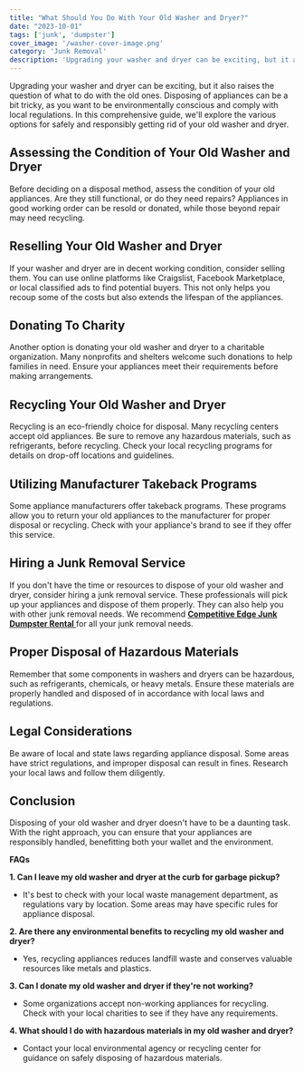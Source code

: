 ```yaml
---
title: "What Should You Do With Your Old Washer and Dryer?"
date: "2023-10-01"
tags: ['junk', 'dumpster']
cover_image: '/washer-cover-image.png'
category: 'Junk Removal'
description: 'Upgrading your washer and dryer can be exciting, but it also raises the question of what to do with the old ones.'
---
```


Upgrading your washer and dryer can be exciting, but it also raises the question of what to do with the old ones. Disposing of appliances can be a bit tricky, as you want to be environmentally conscious and comply with local regulations. In this comprehensive guide, we'll explore the various options for safely and responsibly getting rid of your old washer and dryer.

## **Assessing the Condition of Your Old Washer and Dryer**

Before deciding on a disposal method, assess the condition of your old appliances. Are they still functional, or do they need repairs? Appliances in good working order can be resold or donated, while those beyond repair may need recycling.

<CustomImage src="https://raw.githubusercontent.com/bwestwood11/junk-removal-blog/main/images/washer-dryer.png" alt='old washer and dryer' priority />

## **Reselling Your Old Washer and Dryer**

If your washer and dryer are in decent working condition, consider selling them. You can use online platforms like Craigslist, Facebook Marketplace, or local classified ads to find potential buyers. This not only helps you recoup some of the costs but also extends the lifespan of the appliances.

<CustomImage src="https://raw.githubusercontent.com/bwestwood11/junk-removal-blog/main/images/facebook_marketplace.png" alt='facebook marketplace to sell old washer and dryer' priority />

## **Donating To Charity**

Another option is donating your old washer and dryer to a charitable organization. Many nonprofits and shelters welcome such donations to help families in need. Ensure your appliances meet their requirements before making arrangements.

## **Recycling Your Old Washer and Dryer**

Recycling is an eco-friendly choice for disposal. Many recycling centers accept old appliances. Be sure to remove any hazardous materials, such as refrigerants, before recycling. Check your local recycling programs for details on drop-off locations and guidelines.

## **Utilizing Manufacturer Takeback Programs** 

Some appliance manufacturers offer takeback programs. These programs allow you to return your old appliances to the manufacturer for proper disposal or recycling. Check with your appliance's brand to see if they offer this service.

## **Hiring a Junk Removal Service**

If you don't have the time or resources to dispose of your old washer and dryer, consider hiring a junk removal service. These professionals will pick up your appliances and dispose of them properly. They can also help you with other junk removal needs. We recommend <a href='https://www.competitiveedgedumpsters.com/'>**Competitive Edge Junk Dumpster Rental** </a> for all your junk removal needs.

<CustomImage src="https://raw.githubusercontent.com/bwestwood11/junk-removal-blog/main/images/dumpsterimage.png" alt='dumpster image for old appliances' priority />

## **Proper Disposal of Hazardous Materials** 

Remember that some components in washers and dryers can be hazardous, such as refrigerants, chemicals, or heavy metals. Ensure these materials are properly handled and disposed of in accordance with local laws and regulations.

## **Legal Considerations**

Be aware of local and state laws regarding appliance disposal. Some areas have strict regulations, and improper disposal can result in fines. Research your local laws and follow them diligently.

## **Conclusion**

Disposing of your old washer and dryer doesn't have to be a daunting task. With the right approach, you can ensure that your appliances are responsibly handled, benefitting both your wallet and the environment.

**FAQs**

**1. Can I leave my old washer and dryer at the curb for garbage pickup?**
- It's best to check with your local waste management department, as regulations vary by location. Some areas may have specific rules for appliance disposal. 

**2. Are there any environmental benefits to recycling my old washer and dryer?**
- Yes, recycling appliances reduces landfill waste and conserves valuable resources like metals and plastics.

**3. Can I donate my old washer and dryer if they're not working?**
- Some organizations accept non-working appliances for recycling. Check with your local charities to see if they have any requirements.

**4. What should I do with hazardous materials in my old washer and dryer?**
- Contact your local environmental agency or recycling center for guidance on safely disposing of hazardous materials.



